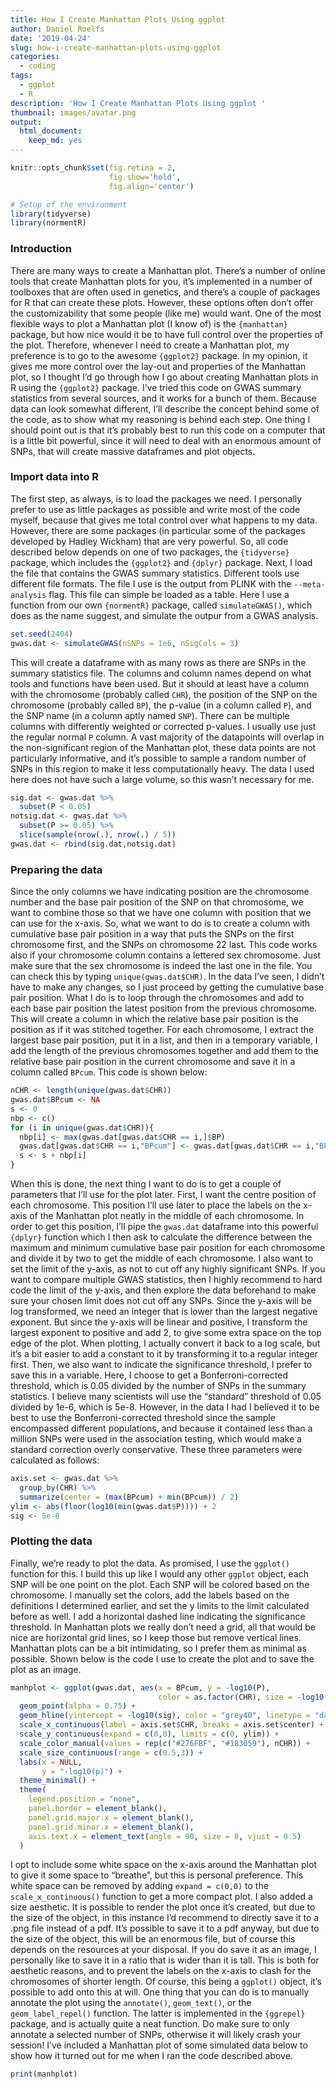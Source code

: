 ```yaml
---
title: How I Create Manhattan Plots Using ggplot
author: Daniel Roelfs
date: '2019-04-24'
slug: how-i-create-manhattan-plots-using-ggplot
categories:
  - coding
tags:
  - ggplot
  - R
description: 'How I Create Manhattan Plots Using ggplot '
thumbnail: images/avatar.png
output:
  html_document:
    keep_md: yes
---
```


```r
knitr::opts_chunk$set(fig.retina = 2,
                      fig.show='hold', 
                      fig.align='center')
```

```r
# Setup of the environment
library(tidyverse)
library(normentR)
```

### Introduction
There are many ways to create a Manhattan plot. There's a number of online tools that create Manhattan plots for you, it's implemented in a number of toolboxes that are often used in genetics, and there's a couple of packages for R that can create these plots. However, these options often don't offer the customizability that some people (like me) would want. One of the most flexible ways to plot a Manhattan plot (I know of) is the `{manhattan}` package, but how nice would it be to have full control over the properties of the plot. Therefore, whenever I need to create a Manhattan plot, my preference is to go to the awesome `{ggplot2}` package. In my opinion, it gives me more control over the lay-out and properties of the Manhattan plot, so I thought I'd go through how I go about creating Manhattan plots in R using the `{ggplot2}` package. I've tried this code on GWAS summary statistics from several sources, and it works for a bunch of them. Because data can look somewhat different, I'll describe the concept behind some of the code, as to show what my reasoning is behind each step. One thing I should point out is that it's probably best to run this code on a computer that is a little bit powerful, since it will need to deal with an enormous amount of SNPs, that will create massive dataframes and plot objects.

### Import data into R
The first step, as always, is to load the packages we need. I personally prefer to use as little packages as possible and write most of the code myself, because that gives me total control over what happens to my data. However, there are some packages (in particular some of the packages developed by Hadley Wickham) that are very powerful. So, all code described below depends on one of two packages, the `{tidyverse}` package, which includes the `{ggplot2}` and `{dplyr}` package. Next, I load the file that contains the GWAS summary statistics. Different tools use different file formats. The file I use is the output from PLINK with the `--meta-analysis` flag. This file can simple be loaded as a table. Here I use a function from our own `{normentR}` package, called `simulateGWAS()`, which does as the name suggest, and simulate the outpur from a GWAS analysis.

```r
set.seed(2404)
gwas.dat <- simulateGWAS(nSNPs = 1e6, nSigCols = 3)
```

This will create a dataframe with as many rows as there are SNPs in the summary statistics file. The columns and column names depend on what tools and functions have been used. But it should at least have a column with the chromosome (probably called `CHR`), the position of the SNP on the chromosome (probably called `BP`), the p-value (in a column called `P`), and the SNP name (in a column aptly named `SNP`). There can be multiple columns with differently weighted or corrected p-values. I usually use just the regular normal `P` column. A vast majority of the datapoints will overlap in the non-significant region of the Manhattan plot, these data points are not particularly informative, and it's possible to sample a random number of SNPs in this region to make it less computationally heavy. The data I used here does not have such a large volume, so this wasn't necessary for me.

```r
sig.dat <- gwas.dat %>% 
  subset(P < 0.05)
notsig.dat <- gwas.dat %>% 
  subset(P >= 0.05) %>%
  slice(sample(nrow(.), nrow(.) / 5))
gwas.dat <- rbind(sig.dat,notsig.dat)
```

### Preparing the data

Since the only columns we have indicating position are the chromosome number and the base pair position of the SNP on that chromosome, we want to combine those so that we have one column with position that we can use for the x-axis. So, what we want to do is to create a column with cumulative base pair position in a way that puts the SNPs on the first chromosome first, and the SNPs on chromosome 22 last. This code works also if your chromosome column contains a lettered sex chromosome. Just make sure that the sex chromosome is indeed the last one in the file. You can check this by typing `unique(gwas.dat$CHR)`. In the data I've seen, I didn't have to make any changes, so I just proceed by getting the cumulative base pair position. What I do is to loop through the chromosomes and add to each base pair position the latest position from the previous chromosome. This will create a column in which the relative base pair position is the position as if it was stitched together. For each chromosome, I extract the largest base pair position, put it in a list, and then in a temporary variable, I add the length of the previous chromosomes together and add them to the relative base pair position in the current chromosome and save it in a column called `BPcum`. This code is shown below:

```r
nCHR <- length(unique(gwas.dat$CHR))
gwas.dat$BPcum <- NA
s <- 0
nbp <- c()
for (i in unique(gwas.dat$CHR)){
  nbp[i] <- max(gwas.dat[gwas.dat$CHR == i,]$BP)
  gwas.dat[gwas.dat$CHR == i,"BPcum"] <- gwas.dat[gwas.dat$CHR == i,"BP"] + s
  s <- s + nbp[i]
}
```

When this is done, the next thing I want to do is to get a couple of parameters that I'll use for the plot later. First, I want the centre position of each chromosome. This position I'll use later to place the labels on the x-axis of the Manhattan plot neatly in the middle of each chromosome. In order to get this position, I'll pipe the `gwas.dat` dataframe into this powerful `{dplyr}` function which I then ask to calculate the difference between the maximum and minimum cumulative base pair position for each chromosome and divide it by two to get the middle of each chromosome. I also want to set the limit of the y-axis, as not to cut off any highly significant SNPs. If you want to compare multiple GWAS statistics, then I highly recommend to hard code the limit of the y-axis, and then explore the data beforehand to make sure your chosen limit does not cut off any SNPs. Since the y-axis will be log transformed, we need an integer that is lower than the largest negative exponent. But since the y-axis will be linear and positive, I transform the largest exponent to positive and add 2, to give some extra space on the top edge of the plot. When plotting, I actually convert it back to a log scale, but it's a bit easier to add a constant to it by transforming it to a regular integer first. Then, we also want to indicate the significance threshold, I prefer to save this in a variable. Here, I choose to get a Bonferroni-corrected threshold, which is 0.05 divided by the number of SNPs in the summary statistics. I believe many scientists will use the "standard" threshold of 0.05 divided by 1e-6, which is 5e-8. However, in the data I had I believed it to be best to use the Bonferroni-corrected threshold since the sample encompassed different populations, and because it contained less than a million SNPs were used in the association testing, which would make a standard correction overly conservative. These three parameters were calculated as follows:

```r
axis.set <- gwas.dat %>% 
  group_by(CHR) %>% 
  summarize(center = (max(BPcum) + min(BPcum)) / 2)
ylim <- abs(floor(log10(min(gwas.dat$P)))) + 2 
sig <- 5e-8
```

### Plotting the data
Finally, we're ready to plot the data. As promised, I use the `ggplot()` function for this. I build this up like I would any other `ggplot` object, each SNP will be one point on the plot. Each SNP will be colored based on the chromosome. I manually set the colors, add the labels based on the definitions I determined earlier, and set the y limits to the limit calculated before as well. I add a horizontal dashed line indicating the significance threshold. In Manhattan plots we really don't need a grid, all that would be nice are horizontal grid lines, so I keep those but remove vertical lines. Manhattan plots can be a bit intimidating, so I prefer them as minimal as possible. Shown below is the code I use to create the plot and to save the plot as an image.

```r
manhplot <- ggplot(gwas.dat, aes(x = BPcum, y = -log10(P), 
                                 color = as.factor(CHR), size = -log10(P))) +
  geom_point(alpha = 0.75) +
  geom_hline(yintercept = -log10(sig), color = "grey40", linetype = "dashed") + 
  scale_x_continuous(label = axis.set$CHR, breaks = axis.set$center) +
  scale_y_continuous(expand = c(0,0), limits = c(0, ylim)) +
  scale_color_manual(values = rep(c("#276FBF", "#183059"), nCHR)) +
  scale_size_continuous(range = c(0.5,3)) +
  labs(x = NULL, 
       y = "-log10(p)") + 
  theme_minimal() +
  theme( 
    legend.position = "none",
    panel.border = element_blank(),
    panel.grid.major.x = element_blank(),
    panel.grid.minor.x = element_blank(),
    axis.text.x = element_text(angle = 90, size = 8, vjust = 0.5)
  )
```

I opt to include some white space on the x-axis around the Manhattan plot to give it some space to "breathe", but this is personal preference. This white space can be removed by adding `expand = c(0,0)` to the `scale_x_continuous()` function to get a more compact plot. I also added a size aesthetic. It is possible to render the plot once it's created, but due to the size of the object, in this instance I'd recommend to directly save it to a .png file instead of a pdf. It's possible to save it to a pdf anyway, but due to the size of the object, this will be an enormous file, but of course this depends on the resources at your disposal. If you do save it as an image, I personally like to save it in a ratio that is wider than it is tall. This is both for aesthetic reasons, and to prevent the labels on the x-axis to clash for the chromosomes of shorter length. Of course, this being a `ggplot()` object, it's possible to add onto this at will. One thing that you can do is to manually annotate the plot using the `annotate()`, `geom_text()`, or the `geom_label_repel()` function. The latter is implemented in the `{ggrepel}` package, and is actually quite a neat function. Do make sure to only annotate a selected number of SNPs, otherwise it will likely crash your session! I've included a Manhattan plot of some simulated data below to show how it turned out for me when I ran the code described above.

```r
print(manhplot)
```
